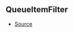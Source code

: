 ## QueueItemFilter



- [Source](https://github.com/Androz2091/discord-player/blob/e7a50df/packages/utils/src/Queue.ts#L3)